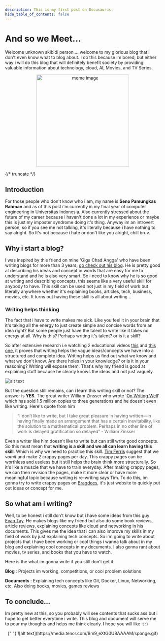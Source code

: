 ```yaml
---
description: This is my first post on Docusaurus.
hide_table_of_contents: false
---
```


# And so we Meet...

Welcome unknown skibidi person.... welcome to my glorious blog that i don't even know what to blog about. I do this because im bored, but either way i will do this blog that will definitely benefit society by providing valuable information about technology, cloud, AI, Movies, and TV Series.

<center>
  <img
    src="https://i.imgflip.com/1hx5mc.jpg?a480600"
    alt="meme image"
    width="300"
  />
</center>

{/* truncate */}

## Introduction

For those people who don't know who i am, my name is **Seno Pamungkas Rahman** and as of this post i'm currently in my final year of computer engineering in Universitas Indonesia. Also currently stressed about the future of my career because i haven't done a lot in my experience or maybe this is just my imposter syndrome doing it's thing. Anyway im an introvert person, so if you see me not talking, it's literally because i have nothing to say alright. So It's not because i hate or don't like you alright, chill bruv.

## Why i start a blog?

I was inspired by this friend on mine 'Giga Chad Angga' who have been writing blogs for more than 3 years, [go check out his blog](https://nairlangga.com). He is pretty good at describing his ideas and concept in words that are easy for me to understand and he is also very smart. So i need to know why he is so good at writing and describing concepts, this seems like a very useful skill for anybody to have. This skill can be used not just in my field of work but literally anywhere whether it's explaining books, articles, tech, business, movies, etc. It turns out having these skill is all about writing...

### Writing helps thinking

The fact that i have to write makes me sick. Like you feel it in your brain that it's taking all the energy to just create simple and concise words from an idea right? But some people just have the talent to write like it takes no energy at all. Why is this? Perhaps writing it's talent? or is it a skill?

So after extensive research i.e watching 2 educational videos [this](https://www.youtube.com/watch?v=65U5byDZ55M) and [this one](https://www.youtube.com/watch?v=IsQUT9xRYSg&t=99s), it proves that writing helps the vague ideas/concepts we have into a structured and complete idea. Writing helps us find out what we know and what we don't know. Are there holes in your knowledge? or is it in your reasoning? Writing will expose them. That's why my friend is good at explaining stuff because he clearly knows the ideas and not just vaguely.

![alt text](thinking.png)

But the question still remains, can i learn this writing skill or not? The answer is **YES**. The great writer William Zinsser who wrote '[On Writing Well](https://www.amazon.com/Writing-Well-Classic-Guide-Nonfiction/dp/0060891548)' which has sold 1.5 million copies to three generations and he doesn't even like writing. Here's quote from him

> “I don’t like to write, but I take great pleasure in having written—in having finally made an arrangement that has a certain inevitability, like the solution to a mathematical problem. Perhaps in no other line of work is delayed gratification so delayed” - William Zinsser

Even a writer like him doesn't like to write but can still write good concepts. So this must mean that **writing is a skill and we all can learn having this skill**. Which is why we need to practice this skill. [Tim Ferris](https://www.youtube.com/watch?v=65U5byDZ55M) suggest that we _vomit_ and make 2 crappy pages per day. This crappy pages can be worthless and useless but it still helps the brain think more structurally. So it's like a muscle that we have to train everyday. After making crappy pages, we can then revision the pages, make it more clear or have more meaningful topic because writing is re-writing says Tim. To do this, im gonna try to write crappy pages on [Bragdocs](https://www.bragdocs.com), it's just website to quickly put out ideas or concept for me.

## So what am i writing?

Well, to be honest i still don't know but i have some ideas from this guy [Evan Tay](https://evantay.com). He makes blogs like my friend but also do some book reviews, article reviews, explaining concepts like cloud and networking in his documents. This gives me the idea that i can also improve my skills in my field of work by just explaining tech concepts. So i'm going to write about projects that i have been working or cool things i wanna talk about in my blog and explaining cool concepts in my documents. I also gonna rant about movies, tv series, and books that you have to watch.

Here is the what im gonna write if you still don't get it

**Blog** : Projects im working, competitions, or cool problem solutions

**Documents** : Explaining tech concepts like Git, Docker, Linux, Networking, etc. Also doing books, movies, games reviews

## To conclude...

Im pretty new at this, so you probably will see contents that sucks ass but i hope to get better everytime i write. This blog and document will serve me to pour my thoughts and helps me think clearly. I hope you will like it :)

<center>
  {" "}
  ![alt text](https://media.tenor.com/9m9_eXtG0U8AAAAM/sponge.gif)
</center>
